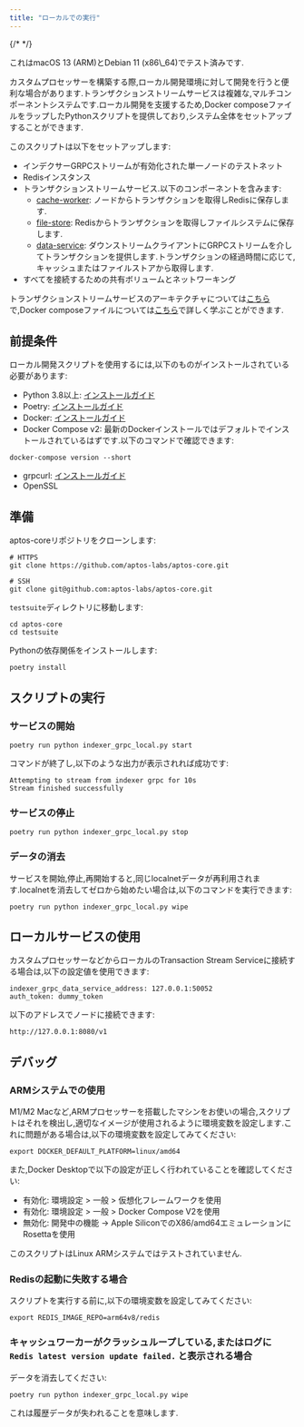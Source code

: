 ```yaml
---
title: "ローカルでの実行"
---
```


{/* <IndexerBetaNotice></IndexerBetaNotice> */}


<Aside type="note">
  これはmacOS 13 (ARM)とDebian 11 (x86\_64)でテスト済みです.
</Aside>

カスタムプロセッサーを構築する際,ローカル開発環境に対して開発を行うと便利な場合があります.トランザクションストリームサービスは複雑な,マルチコンポーネントシステムです.ローカル開発を支援するため,Docker composeファイルをラップしたPythonスクリプトを提供しており,システム全体をセットアップすることができます.

このスクリプトは以下をセットアップします:

- インデクサーGRPCストリームが有効化された単一ノードのテストネット
- Redisインスタンス
- トランザクションストリームサービス.以下のコンポーネントを含みます:
  - [cache-worker](https://github.com/aptos-labs/aptos-core/tree/main/ecosystem/indexer-grpc/indexer-grpc-cache-worker): ノードからトランザクションを取得しRedisに保存します.
  - [file-store](https://github.com/aptos-labs/aptos-core/tree/main/ecosystem/indexer-grpc/indexer-grpc-file-store): Redisからトランザクションを取得しファイルシステムに保存します.
  - [data-service](https://github.com/aptos-labs/aptos-core/tree/main/ecosystem/indexer-grpc/indexer-grpc-data-service): ダウンストリームクライアントにGRPCストリームを介してトランザクションを提供します.トランザクションの経過時間に応じて,キャッシュまたはファイルストアから取得します.
- すべてを接続するための共有ボリュームとネットワーキング

トランザクションストリームサービスのアーキテクチャについては[こちら](/ja/build/indexer/txn-stream)で,Docker composeファイルについては[こちら](https://github.com/aptos-labs/aptos-core/blob/main/docker/compose/indexer-grpc/docker-compose.yaml)で詳しく学ぶことができます.

## 前提条件

ローカル開発スクリプトを使用するには,以下のものがインストールされている必要があります:

- Python 3.8以上: [インストールガイド](https://docs.python-guide.org/starting/installation/#python-3-installation-guides)
- Poetry: [インストールガイド](https://python-poetry.org/docs/#installation)
- Docker: [インストールガイド](https://docs.docker.com/get-docker/)
- Docker Compose v2: 最新のDockerインストールではデフォルトでインストールされているはずです.以下のコマンドで確認できます:

```shellscript filename="Terminal"
docker-compose version --short
```

- grpcurl: [インストールガイド](https://github.com/fullstorydev/grpcurl#installation)
- OpenSSL

## 準備

aptos-coreリポジトリをクローンします:

```shellscript filename="Terminal"
# HTTPS
git clone https://github.com/aptos-labs/aptos-core.git

# SSH
git clone git@github.com:aptos-labs/aptos-core.git
```

`testsuite`ディレクトリに移動します:

```shellscript filename="Terminal"
cd aptos-core
cd testsuite
```

Pythonの依存関係をインストールします:

```shellscript filename="Terminal"
poetry install
```

## スクリプトの実行

### サービスの開始

```shellscript filename="Terminal"
poetry run python indexer_grpc_local.py start
```

コマンドが終了し,以下のような出力が表示されれば成功です:

```shellscript filename="Terminal"
Attempting to stream from indexer grpc for 10s
Stream finished successfully
```

### サービスの停止

```shellscript filename="Terminal"
poetry run python indexer_grpc_local.py stop
```

### データの消去

サービスを開始,停止,再開始すると,同じlocalnetデータが再利用されます.localnetを消去してゼロから始めたい場合は,以下のコマンドを実行できます:

```shellscript filename="Terminal"
poetry run python indexer_grpc_local.py wipe
```

## ローカルサービスの使用

カスタムプロセッサーなどからローカルのTransaction Stream Serviceに接続する場合は,以下の設定値を使用できます:

```shellscript filename="Terminal"
indexer_grpc_data_service_address: 127.0.0.1:50052
auth_token: dummy_token
```

以下のアドレスでノードに接続できます:

```shellscript filename="Terminal"
http://127.0.0.1:8080/v1
```

## デバッグ

### ARMシステムでの使用

M1/M2 Macなど,ARMプロセッサーを搭載したマシンをお使いの場合,スクリプトはそれを検出し,適切なイメージが使用されるように環境変数を設定します.これに問題がある場合は,以下の環境変数を設定してみてください:

```shellscript filename="Terminal"
export DOCKER_DEFAULT_PLATFORM=linux/amd64
```

また,Docker Desktopで以下の設定が正しく行われていることを確認してください:

- 有効化: 環境設定 > 一般 > 仮想化フレームワークを使用
- 有効化: 環境設定 > 一般 > Docker Compose V2を使用
- 無効化: 開発中の機能 -> Apple SiliconでのX86/amd64エミュレーションにRosettaを使用

このスクリプトはLinux ARMシステムではテストされていません.

### Redisの起動に失敗する場合

スクリプトを実行する前に,以下の環境変数を設定してみてください:

```shellscript filename="Terminal"
export REDIS_IMAGE_REPO=arm64v8/redis
```

### キャッシュワーカーがクラッシュループしている,またはログに `Redis latest version update failed.` と表示される場合

データを消去してください:

```shellscript filename="Terminal"
poetry run python indexer_grpc_local.py wipe
```

これは履歴データが失われることを意味します.
